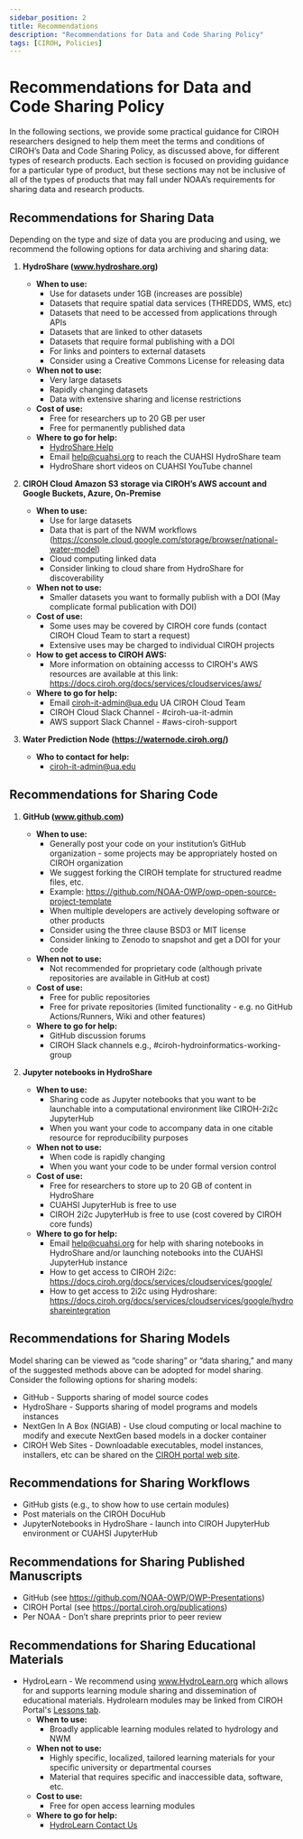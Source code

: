 ```yaml
---
sidebar_position: 2
title: Recommendations
description: "Recommendations for Data and Code Sharing Policy"
tags: [CIROH, Policies]
---
```


<!-- TODO: Needs massive updates to account for CIROH Portal! -->

# Recommendations for Data and Code Sharing Policy

In the following sections, we provide some practical guidance for CIROH researchers designed to help them meet the terms and conditions of CIROH’s Data and Code Sharing Policy, as discussed above, for different types of research products. Each section is focused on providing guidance for a particular type of product, but these sections may not be inclusive of all of the types of products that may fall under NOAA’s requirements for sharing data and research products.

## Recommendations for Sharing Data

Depending on the type and size of data you are producing and using, we recommend the following options for data archiving and sharing data:

1. **HydroShare (www.hydroshare.org)**
   - **When to use:**
     - Use for datasets under 1GB (increases are possible)
     - Datasets that require spatial data services (THREDDS, WMS, etc)
     - Datasets that need to be accessed from applications through APIs
     - Datasets that are linked to other datasets
     - Datasets that require formal publishing with a DOI
     - For links and pointers to external datasets
     - Consider using a Creative Commons License for releasing data
   - **When not to use:**
     - Very large datasets
     - Rapidly changing datasets
     - Data with extensive sharing and license restrictions
   - **Cost of use:**
     - Free for researchers up to 20 GB per user
     - Free for permanently published data
   - **Where to go for help:** 
     - [HydroShare Help](http://help.hydroshare.org)
     - Email help@cuahsi.org to reach the CUAHSI HydroShare team
     - HydroShare short videos on CUAHSI YouTube channel

2. **CIROH Cloud Amazon S3 storage via CIROH’s AWS account and Google Buckets, Azure, On-Premise**
   - **When to use:**
     - Use for large datasets
     - Data that is part of the NWM workflows (https://console.cloud.google.com/storage/browser/national-water-model)
     - Cloud computing linked data
     - Consider linking to cloud share from HydroShare for discoverability
   - **When not to use:**
     - Smaller datasets you want to formally publish with a DOI (May complicate formal publication with DOI)
   - **Cost of use:**
     - Some uses may be covered by CIROH core funds (contact CIROH Cloud Team to start a request)
     - Extensive uses may be charged to individual CIROH projects
   - **How to get access to CIROH AWS:**
     - More information on obtaining accesss to CIROH's AWS resources are available at this link: https://docs.ciroh.org/docs/services/cloudservices/aws/
   - **Where to go for help:**
     - Email ciroh-it-admin@ua.edu UA CIROH Cloud Team
     - CIROH Cloud Slack Channel - #ciroh-ua-it-admin
     - AWS support Slack Channel - #aws-ciroh-support

3. **Water Prediction Node (https://waternode.ciroh.org/)**
   - **Who to contact for help:** 
     - ciroh-it-admin@ua.edu

## Recommendations for Sharing Code

1. **GitHub (www.github.com)**
   - **When to use:**
     - Generally post your code on your institution’s GitHub organization - some projects may be appropriately hosted on CIROH organization
     - We suggest forking the CIROH template for structured readme files, etc.
     - Example: https://github.com/NOAA-OWP/owp-open-source-project-template
     - When multiple developers are actively developing software or other products
     - Consider using the three clause BSD3 or MIT license
     - Consider linking to Zenodo to snapshot and get a DOI for your code
   - **When not to use:**
     - Not recommended for proprietary code (although private repositories are available in GitHub at cost)
   - **Cost of use:**
     - Free for public repositories
     - Free for private repositories (limited functionality - e.g. no GitHub Actions/Runners, Wiki and other features)
   - **Where to go for help:**
     - GitHub discussion forums
     - CIROH Slack channels e.g., #ciroh-hydroinformatics-working-group

2. **Jupyter notebooks in HydroShare**
   - **When to use:**
     - Sharing code as Jupyter notebooks that you want to be launchable into a computational environment like CIROH-2i2c JupyterHub
     - When you want your code to accompany data in one citable resource for reproducibility purposes
   - **When not to use:**
     - When code is rapidly changing
     - When you want your code to be under formal version control
   - **Cost of use:**
     - Free for researchers to store up to 20 GB of content in HydroShare
     - CUAHSI JupyterHub is free to use
     - CIROH 2i2c JupyterHub is free to use (cost covered by CIROH core funds)
   - **Where to go for help:**
     - Email help@cuahsi.org for help with sharing notebooks in HydroShare and/or launching notebooks into the CUAHSI JupyterHub instance
     - How to get access to CIROH 2i2c: https://docs.ciroh.org/docs/services/cloudservices/google/
     - How to get access to 2i2c using Hydroshare: https://docs.ciroh.org/docs/services/cloudservices/google/hydroshareintegration

## Recommendations for Sharing Models

Model sharing can be viewed as “code sharing” or “data sharing,” and many of the suggested methods above can be adopted for model sharing. Consider the following options for sharing models:

- GitHub - Supports sharing of model source codes
- HydroShare - Supports sharing of model programs and models instances
- NextGen In A Box (NGIAB) - Use cloud computing or local machine to modify and execute NextGen based models in a docker container
- CIROH Web Sites - Downloadable executables, model instances, installers, etc can be shared on the [CIROH portal web site](https://portal.ciroh.org//).

## Recommendations for Sharing Workflows

- GitHub gists (e.g., to show how to use certain modules)
- Post materials on the CIROH DocuHub
- JupyterNotebooks in HydroShare - launch into CIROH JupyterHub environment or CUAHSI JupyterHub

## Recommendations for Sharing Published Manuscripts

- GitHub (see https://github.com/NOAA-OWP/OWP-Presentations)
- CIROH Portal (see https://portal.ciroh.org/publications)
- Per NOAA - Don’t share preprints prior to peer review

## Recommendations for Sharing Educational Materials

- HydroLearn - We recommend using www.HydroLearn.org which allows for and supports learning module sharing and dissemination of educational materials. Hydrolearn modules may be linked from CIROH Portal's [Lessons tab](https://portal.ciroh.org/lessons).
  - **When to use:**
    - Broadly applicable learning modules related to hydrology and NWM
  - **When not to use:**
    - Highly specific, localized, tailored learning materials for your specific university or departmental courses
    - Material that requires specific and inaccessible data, software, etc.
  - **Cost to use:**
    - Free for open access learning modules
  - **Where to go for help:**
    - [HydroLearn Contact Us](https://www.hydrolearn.org/contact-us/)